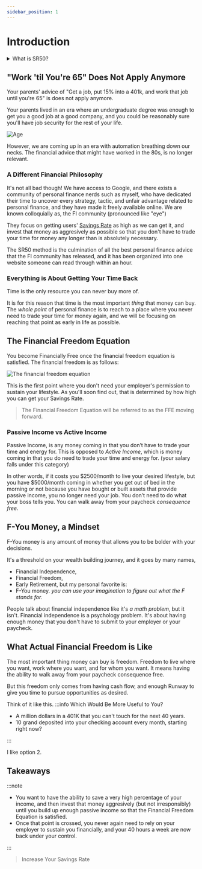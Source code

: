 ```yaml
---
sidebar_position: 1
---
```


# Introduction

<details>
  <summary>What is SR50?</summary>

SR50 is the cliffnotes for all the best personal finance information you can find on the internet. All of this information has been neatly organized and presented into an open source documentation website.

It's basically if the world's best financial advisor was available as a free website that's constantly getting updates and being improved.

</details>

## "Work 'til You're 65" Does Not Apply Anymore

Your parents' advice of "Get a job, put 15% into a 401k, and work that job until you're 65" is does not apply anymore. 

Your parents lived in an era where an undergraduate degree was enough to get you a good job at a good company, and you could be reasonably sure you'll have job security for the rest of your life.

![Age](/img/age-meme.svg)

However, we are coming up in an era with automation breathing down our necks. The financial advice that might have worked in the 80s, is no longer relevant.

### A Different Financial Philosophy

It's not all bad though! We have access to Google, and there exists a community of personal finance nerds such as myself, who have dedicated their time to uncover every strategy, tactic, and unfair advantage related to personal finance, and they have made it freely available online. We are known colloquially as, the FI community (pronounced like "eye")

They focus on getting users' [Savings Rate](/kpis/savings-rate.md) as high as we can get it, and invest that money as aggresively as possible so that you don't have to trade your time for money any longer than is absolutely necessary.

The SR50 method is the culmination of all the best personal finance advice that the FI community has released, and it has been organized into one website someone can read through within an hour.

### Everything is About Getting Your Time Back 

Time is the only resource you can never buy more of. 

It is for this reason that time is the most important *thing* that money can buy. The *whole point* of personal finance is to reach to a place where you never need to trade your time for money again, and we will be focusing on reaching that point as early in life as possible.

## The Financial Freedom Equation

You become Financially Free once the financial freedom equation is satisfied. The financial freedom is as follows:

![The financial freedom equation](/img/financial-freedom-equation-dark.svg)

This is the first point where you don't need your employer's permission to sustain your lifestyle. As you'll soon find out, that is determined by how high you can get your Savings Rate.

>The Financial Freedom Equation will be referred to as the FFE moving forward.

### Passive Income vs Active Income

Passive Income, is any money coming in that you don’t have to trade your time and energy for. This is opposed to *Active Income*, which is money coming in that you do need to trade your time and energy for. (your salary falls under this category)

In other words, if it costs you $2500/month to live your desired lifestyle, but you have $5000/month coming in whether you get out of bed in the morning or not because you have bought or built assets that provide passive income, you no longer need your job. You don’t need to do what your boss tells you. You can walk away from your paycheck *consequence free.* 

## F-You Money, a Mindset

F-You money is any amount of money that allows you to be bolder with your decisions. 

It's a threshold on your wealth building journey, and it goes by many names, 
- Financial Independence, 
- Financial Freedom, 
- Early Retirement,
but my personal favorite is:
- F-You money. 
*you can use your imagination to figure out what the F stands for.*

People talk about financial independence like it's *a math problem*, but it isn't. Financial independence is a psychology problem. It's about having enough money that you don't have to submit to your employer or your paycheck.

## What Actual Financial Freedom is Like

The most important thing money can buy is freedom. Freedom to live where you want, work where you want, and for whom you want. It means having the ability to walk away from your paycheck consequence free. 

But this freedom only comes from having cash flow, and enough Runway to give you time to pursue opportunities as desired.

Think of it like this. 
:::info Which Would Be More Useful to You?

- A million dollars in a 401K that you can't touch for the next 40 years.
- 10 grand deposited into your checking account every month, starting right now?

:::

I like option 2.

## Takeaways

:::note 

- You want to have the ability to save a very high percentage of your income, and then invest that money aggresively (but not irresponsibly) until you build up enough passive income so that the Financial Freedom Equation is satisfied.
- Once that point is crossed, you never again need to rely on your employer to sustain you financially, and your 40 hours a week are now back under your control.

:::

>Increase Your Savings Rate
